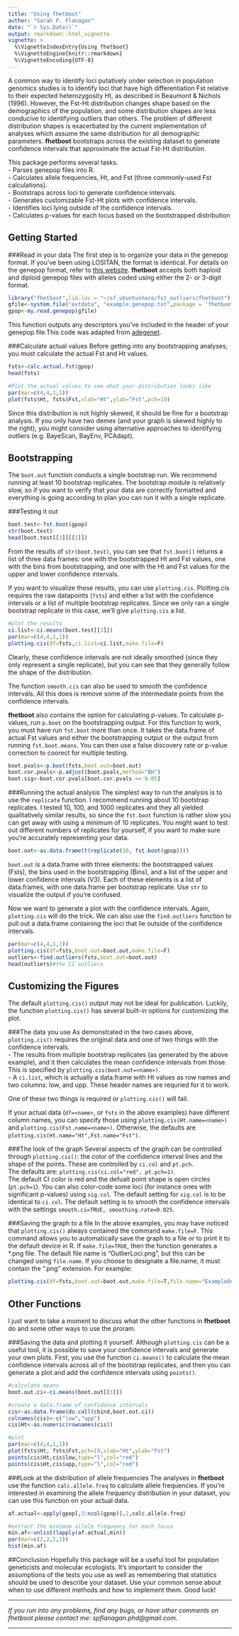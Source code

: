 ```yaml
---
title: "Using fhetboot"
author: "Sarah P. Flanagan"
date: "`r Sys.Date()`"
output: rmarkdown::html_vignette
vignette: >
  %\VignetteIndexEntry{Using fhetboot}
  %\VignetteEngine{knitr::rmarkdown}
  %\VignetteEncoding{UTF-8}
---
```


A common way to identify loci putatively under selection in population genomics studies is to identify loci that have high differentiation Fst relative to their expected heterozygosity Ht, as described in Beaumont & Nichols (1996). However, the Fst-Ht distribution changes shape based on the demographics of the population, and some distribution shapes are less conducive to identifying outliers than others. The problem of different distribution shapes is exacerbated by the current implementation of analyses which assume the same  distribution for all demographic parameters. **fhetboot** bootstraps across the existing dataset to generate confidence intervals that approximate the actual Fst-Ht distribution.  

This package performs several tasks.  
    - Parses genepop files into R.  
    - Calculates allele frequencies, Ht, and Fst (three commonly-used Fst calculations).  
    - Bootstraps across loci to generate confidence intervals.  
    - Generates customizable Fst-Ht plots with confidence intervals.  
    - Identifies loci lying outside of the confidence intervals.  
	- Calculates p-values for each locus based on the bootstrapped distribution
	
## Getting Started

###Read in your data
The first step is to organize your data in the genepop format. If you've been using LOSITAN, the format is identical. For details on the genepop format, refer to [this website](http://genepop.curtin.edu.au/help_input.html). **fhetboot** accepts both haploid and diploid genepop files with alleles coded using either the 2- or 3-digit format.

```r
library("fhetboot",lib.loc = "~/sf_ubuntushare/fst_outliers/fhetboot")
gfile<-system.file("extdata", "example.genepop.txt",package = 'fhetboot')
gpop<-my.read.genepop(gfile)
```
This function outputs any descriptors you've included in the header of your genepop file.This code was adapted from [adegenet]( http://adegenet.r-forge.r-project.org/).    

###Calculate actual values
Before getting into any bootstrapping analyses, you must calculate the actual Fst and Ht values.

```r
fsts<-calc.actual.fst(gpop)
head(fsts)

#Plot the actual values to see what your distribution looks like
par(mar=c(4,4,1,1))
plot(fsts$Ht, fsts$Fst,xlab="Ht",ylab="Fst",pch=19)
```


Since this distribution is not highly skewed, it should be fine for a bootstrap analysis. If you only have two demes (and your graph is skewed highly to the right), you might consider using alternative approaches to identifying outliers (e.g. BayeScan, BayEnv, PCAdapt).

## Bootstrapping

The `boot.out` function conducts a single bootstrap run. We recommend running at least 10 bootstrap replicates. The bootstrap module is relatively slow, so if you want to verify that your data are correctly formatted and everything is going according to plan you can run it with a single replicate.      

###Testing it out
```r
boot.test<-fst.boot(gpop)
str(boot.test)
head(boot.test[[3]][[1]])
```
From the results of `str(boot.test)`, you can see that `fst.boot()` returns a list of three data frames: one with the bootstrapped Ht and Fst values, one with the bins from bootstrapping, and one with the Ht and Fst values for the upper and lower confidence intervals.  

If you want to visualize these results, you can use `plotting.cis`. Plotting.cis requires the raw datapoints (`fsts`) and either a list with the confidence intervals or a list of multiple bootstrap replicates. Since we only ran a single bootstrap replicate in this case, we'll give `plotting.cis` a list.      
```r
#plot the results
ci.list<-ci.means(boot.test[[3]])
par(mar=c(4,4,1,1))
plotting.cis(df=fsts,ci.list=ci.list,make.file=F)

```

Clearly, these confidence intervals are not ideally smoothed (since they only represent a single replicate), but you can see that they generally follow the shape of the distribution.  

The function `smooth.cis` can also be used to smooth the confidence intervals. All this does is remove some of the intermediate points from the confidence intervals.

**fhetboot** also contains the option for calculating p-values. To calculate p-values, run `p.boot` on the bootstrapping output. For this function to work, you must have run `fst.boot` more than once. It takes the data.frame of actual Fst values and either the bootstrapping output or the output from running `fst.boot.means`. You can then use a false discovery rate or p-value correction to coorect for multiple testing.

```r
boot.pvals<-p.boot(fsts,boot.out=boot.out)
boot.cor.pvals<-p.adjust(boot.pvals,method="BH")
boot.sig<-boot.cor.pvals[boot.cor.pvals <= 0.05]
```

###Running the actual analysis
The simplest way to run the analysis is to use the `replicate` function. I recommend running about 10 bootstrap replicates. I tested 10, 100, and 1000 replicates and they all yielded qualitatively similar results, so since the `fst.boot` function is rather slow you can get away with using a minimum of 10 replicates. You might want to test out different numbers of replicates for yourself, if you want to make sure you're accurately representing your data.  
```r
boot.out<-as.data.frame(t(replicate(10, fst.boot(gpop))))
```

`boot.out` is a data.frame with three elements: the bootstrapped values (Fsts), the bins used in the bootstrapping (Bins), and a list of the upper and lower confidence intervals (V3). Each of these elements is a list of data.frames, with one data.frame per bootstrap replicate. Use `str` to visualize the output if you're confused.  

Now we want to generate a plot with the confidence intervals. Again, `plotting.cis` will do the trick. We can also use the `find.outliers` function to pull out a data.frame containing the loci that lie outside of the confidence intervals.
```r
par(mar=c(4,4,1,1))
plotting.cis(df=fsts,boot.out=boot.out,make.file=F)
outliers<-find.outliers(fsts,boot.out=boot.out)
head(outliers)#the CI outliers

```


## Customizing the Figures
The default `plotting.cis()` output may not be ideal for publication. Luckily, the function `plotting.cis()` has several built-in options for customizing the plot.   

###The data you use
As demonstrated in the two cases above, `plotting.cis()` requires the original data and one of two things with the confidence intervals.  
    - The results from multiple bootstrap replicates (as generated by the above example), and it then calculates the mean confidence intervals from those. This is specified by `plotting.cis(boot.out=<name>)`.    
    - A `ci.list`, which is actually a data.frame with Ht values as row names and two columns: low, and upp. These header names are requried for it to work.     

One of these two things is required or `plotting.cis()` will fail.    

If your actual data (`df=<name>`, or `fsts` in the above examples) have different column names, you can specify those using `plotting.cis(Ht.name=<name>)` and `plotting.cis(Fst.name=<name>)`. Otherwise, the defaults are `plotting.cis(Ht.name="Ht",Fst.name="Fst")`.  

###The look of the graph
Several aspects of the graph can be controlled through `plotting.cis()`: the color of the confidence interval lines and the shape of the points. These are controlled by `ci.col` and `pt.pch`.   
The defaults are:	`plotting.cis(ci.col="red", pt.pch=1)`.  
The default CI color is red and the defualt point shape is open circles (`pt.pch=1`). 
You can also color-code some loci (for instance ones with significant p-values) using `sig.col`. The default setting for `sig.col` is to be identical to `ci.col`. 
The default setting is to smooth the confidence intervals with the settings `smooth.ci=TRUE, smoothing.rate=0.025`. 

###Saving the graph to a file
In the above examples, you may have noticed that `plotting.cis()` always contained the command `make.file=F`. This command allows you to automatically save the graph to a file or to print it to the default device in R. If `make.file=TRUE`, then the function generates a *.png file. The default file name is "OutlierLoci.png", but this can be changed using `file.name`. If you choose to designate a file.name, it must contain the ".png" extension. For example:
```r
plotting.cis(df=fsts,boot.out=boot.out,make.file=T,file.name="ExampleOutliers.png")
```


## Other Functions

I just want to take a moment to discuss what the other functions in **fhetboot** do and some other ways to use the proram.

###Saving the data and plotting it yourself.
Although `plotting.cis` can be a useful tool, it is possible to save your confidence intervals and generate your own plots. First, you use the function `ci.means()` to calculate the mean confidence intervals across all of the bootstrap replicates, and then you can generate a plot and add the confidence intervals using `points()`.    

```r
#calculate means
boot.out.ci<-ci.means(boot.out[[3]])

#create a data.frame of confidence intervals
cis<-as.data.frame(do.call(cbind,boot.out.ci))
colnames(cis)<-c("low","upp")
cis$Ht<-as.numeric(rownames(cis))

#plot
par(mar=c(4,4,1,1))
plot(fsts$Ht, fsts$Fst,pch=19,xlab="Ht",ylab="Fst")
points(cis$Ht,cis$low,type="l",col="red")
points(cis$Ht,cis$upp,type="l",col="red")

```

###Look at the distribution of allele frequencies
The analyses in **fhetboot** use the function `calc.allele.freq` to calculate allele frequencies. If you're interested in examining the allele frequency distribution in your dataset, you can use this function on your actual data.    
```r
af.actual<-apply(gpop[,3:ncol(gpop)],2,calc.allele.freq)

#extract the minimum allele frequency for each locus
min.af<-unlist(lapply(af.actual,min))
par(mar=c(2,2,2,2))
hist(min.af)
```

##Conclusion
Hopefully this package will be a useful tool for population geneticists and molecular ecologists. It's important to consider the assumptions of the tests you use as well as remembering that statistics should be used to describe your dataset. Use your common sense about when to use different methods and how to implement them. Good luck!

***
*If you run into any problems, find any bugs, or have other comments on fhetboot please contact me: spflanagan.phd@gmail.com.*  

***

